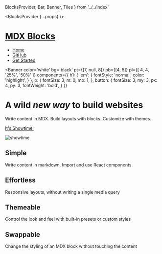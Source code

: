   BlocksProvider,
  Bar,
  Banner,
  Tiles
} from '../../index'

  <BlocksProvider {...props} />

<Bar>

# [MDX Blocks](/)

- [Home](/)
- [GitHub](https://github.com/jxnblk/mdx-blocks)
- [Get Started](https://github.com/jxnblk/mdx-blocks 'button')

</Bar>

<Banner
  color='white'
  bg='black'
  pt={[7, null, 8]}
  pb={[4, 5]}
  pl={[ 4, 4, '25%', '50%' ]}
  components={{
    h1: {
      'em': {
        fontStyle: 'normal',
        color: 'highlight',
      }
    },
    p: {
      fontSize: 3,
      m: 0,
      mb: 1,
    },
    button: {
      fontSize: 3,
      my: 3,
      px: 4,
      py: 3,
      fontWeight: 'bold',
    }
  }}
>

# A wild *new way* to build websites

Write content in MDX.
Build layouts with blocks.
Customize with themes.

[It's Showtime!](https://github.com/jxnblk/mdx-blocks 'button')

![showtime][]


[showtime]: https://images.unsplash.com/photo-1531503406248-d63777b50f39?ixlib=rb-1.2.1&q=80&fm=jpg&crop=entropy&cs=tinysrgb&w=1080&fit=max&ixid=eyJhcHBfaWQiOjF9

</Banner>

<Tiles>

## Simple
Write content in markdown. Import and use React components

## Effortless
Responsive layouts, without writing a single media query

## Themeable
Control the look and feel with built-in presets or custom styles


## Swappable
Change the styling of an MDX block without touching the content

</Tiles>
